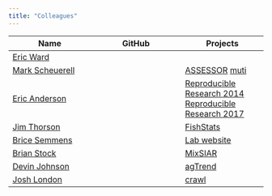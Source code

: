 ```yaml
---
title: "Colleagues"
---
```


Name | GitHub | Projects
------------- | :------------:| -------------
<a href="https://eric-ward.github.io/">Eric Ward</a> | <a href="https://github.com/eric-ward"><i class="fa fa-github"></i></a> |
<a href="https://faculty.washington.edu/scheuerl/">Mark Scheuerell</a> | <a href="https://github.com/mdscheuerell"><i class="fa fa-github"></i></a> | <a href="https://mdscheuerell.github.io/ASSESSOR/">ASSESSOR</a>   <a href="https://mdscheuerell.github.io/muti/">muti</a>
<a href="http://eriqande.netlify.com/">Eric Anderson</a> | <a href="https://github.com/eriqande"><i class="fa fa-github"></i></a> | <a href="http://eriqande.github.io/rep-res-web/">Reproducible Research 2014</a>   <a href="https://eriqande.github.io/rep-res-eeb-2017/">Reproducible Research 2017</a>
<a href="https://sites.google.com/site/thorsonresearch/">Jim Thorson</a> | <a href="https://github.com/James-Thorson"><i class="fa fa-github"></i></a> | <a href="https://james-thorson.github.io/">FishStats</a>
<a href="http://scrippsscholars.ucsd.edu/bsemmens/biocv">Brice Semmens</a> | | <a href="http://www.semmenslab.org/">Lab website</a>
<a href="https://brianstock.github.io/">Brian Stock</a> | <a href="https://github.com/brianstock"><i class="fa fa-github"></i></a> | <a href="https://brianstock.github.io/mixsiar/">MixSIAR</a>
<a href="https://www.afsc.noaa.gov/nmml/personnel/nmmlprofile.php?name=Devin.Johnson">Devin Johnson</a> | <a href="https://github.com/dsjohnson"><i class="fa fa-github"></i></a> | <a href="https://github.com/NMML/agTrend">agTrend</a>
<a href="https://www.afsc.noaa.gov/nmml/personnel/nmmlprofile.php?name=Josh.London">Josh London</a> | <a href="https://github.com/jmlondon"><i class="fa fa-github"></i></a> | <a href="https://github.com/jmlondon/crawl">crawl</a>